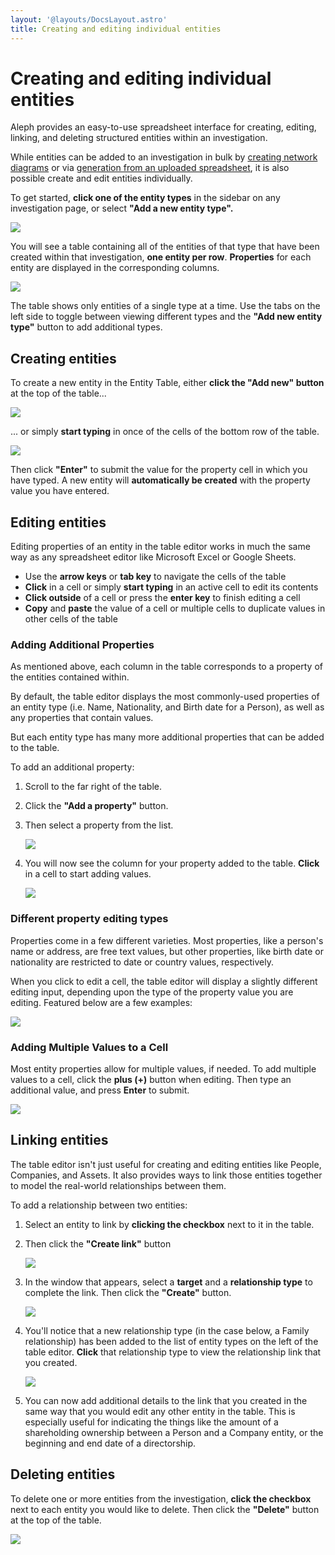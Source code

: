 ```yaml
---
layout: '@layouts/DocsLayout.astro'
title: Creating and editing individual entities
---
```


# Creating and editing individual entities

<p class="lead">
  Aleph provides an easy-to-use spreadsheet interface for creating, editing,
  linking, and deleting structured entities within an investigation.
</p>

While entities can be added to an investigation in bulk by [creating network diagrams](/guide/building-out-your-investigation/network-diagrams) or via [generation from an uploaded spreadsheet](/guide/building-out-your-investigation/generating-multiple-entities-from-a-list), it is also possible create and edit entities individually.

To get started, **click one of the entity types** in the sidebar on any investigation page, or select **"Add a new entity type".**

![](</assets/Screen Shot 2021-02-11 at 13.45.25.png>)

You will see a table containing all of the entities of that type that have been created within that investigation, **one entity per row**. **Properties** for each entity are displayed in the corresponding columns.

![](</assets/Screen Shot 2021-02-11 at 13.50.06.png>)

The table shows only entities of a single type at a time. Use the tabs on the left side to toggle between viewing different types and the **"Add new entity type"** button to add additional types.

## Creating entities

To create a new entity in the Entity Table, either **click the "Add new" button** at the top of the table...

![](</assets/Screen Shot 2020-07-21 at 15.42.20 (1) (1) (1).png>)

... or simply **start typing** in once of the cells of the bottom row of the table.

![](</assets/Screen Shot 2020-07-21 at 15.42.09 (1).png>)

Then click **"Enter"** to submit the value for the property cell in which you have typed. A new entity will **automatically be created** with the property value you have entered.

## Editing entities

Editing properties of an entity in the table editor works in much the same way as any spreadsheet editor like Microsoft Excel or Google Sheets.

- Use the **arrow keys** or **tab key** to navigate the cells of the table
- **Click** in a cell or simply **start typing** in an active cell to edit its contents
- **Click outside** of a cell or press the **enter key** to finish editing a cell
- **Copy** and **paste** the value of a cell or multiple cells to duplicate values in other cells of the table

### Adding Additional Properties

As mentioned above, each column in the table corresponds to a property of the entities contained within.

By default, the table editor displays the most commonly-used properties of an entity type (i.e. Name, Nationality, and Birth date for a Person), as well as any properties that contain values.

But each entity type has many more additional properties that can be added to the table.

To add an additional property:

1. Scroll to the far right of the table.
2. Click the **"Add a property"** button.
3. Then select a property from the list.

   ![](</assets/Screen Shot 2021-02-11 at 13.51.33.png>)

4. You will now see the column for your property added to the table. **Click** in a cell to start adding values.

   ![](</assets/Screen Shot 2021-02-11 at 13.52.34.png>)

### Different property editing types

Properties come in a few different varieties. Most properties, like a person's name or address, are free text values, but other properties, like birth date or nationality are restricted to date or country values, respectively.

When you click to edit a cell, the table editor will display a slightly different editing input, depending upon the type of the property value you are editing. Featured below are a few examples:

![](</assets/Screen Shot 2020-07-22 at 11.24.29.png>)

### Adding Multiple Values to a Cell

Most entity properties allow for multiple values, if needed. To add multiple values to a cell, click the **plus (+)** button when editing. Then type an additional value, and press **Enter** to submit.

![](</assets/Screen Shot 2020-07-22 at 11.35.33.png>)

## Linking entities

The table editor isn't just useful for creating and editing entities like People, Companies, and Assets. It also provides ways to link those entities together to model the real-world relationships between them.

To add a relationship between two entities:

1. Select an entity to link by **clicking the checkbox** next to it in the table.
2. Then click the **"Create link"** button

   ![](</assets/Screen Shot 2021-02-11 at 13.53.50.png>)

3. In the window that appears, select a **target** and a **relationship type** to complete the link. Then click the **"Create"** button.

   ![](</assets/Screen Shot 2021-02-11 at 13.59.29.png>)

4. You'll notice that a new relationship type (in the case below, a Family relationship) has been added to the list of entity types on the left of the table editor. **Click** that relationship type to view the relationship link that you created.

   ![](</assets/Screen Shot 2021-02-11 at 13.57.32.png>)

5. You can now add additional details to the link that you created in the same way that you would edit any other entity in the table. This is especially useful for indicating the things like the amount of a shareholding ownership between a Person and a Company entity, or the beginning and end date of a directorship.

## Deleting entities

To delete one or more entities from the investigation, **click the checkbox** next to each entity you would like to delete. Then click the **"Delete"** button at the top of the table.

![](</assets/Screen Shot 2021-02-11 at 14.01.22.png>)
